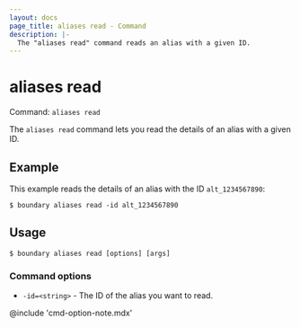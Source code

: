 ```yaml
---
layout: docs
page_title: aliases read - Command
description: |-
  The "aliases read" command reads an alias with a given ID.
---
```


# aliases read

Command: `aliases read`

The `aliases read` command lets you read the details of an alias with a given ID.

## Example

This example reads the details of an alias with the ID `alt_1234567890`:

```shell-session
$ boundary aliases read -id alt_1234567890
```

## Usage

<CodeBlockConfig hideClipboard>

```shell-session
$ boundary aliases read [options] [args]
```

</CodeBlockConfig>

### Command options

- `-id=<string>` - The ID of the alias you want to read.

@include 'cmd-option-note.mdx'